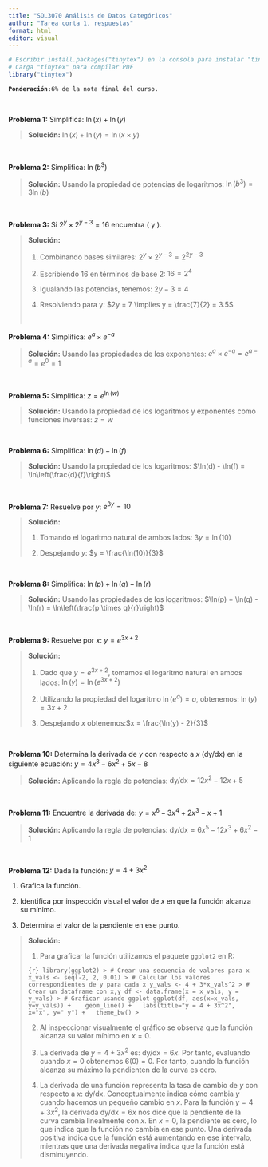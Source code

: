 ```yaml
---
title: "SOL3070 Análisis de Datos Categóricos"  
author: "Tarea corta 1, respuestas"  
format: html
editor: visual  
---
```


```r
# Escribir install.packages("tinytex") en la consola para instalar "tinytex"
# Carga "tinytex" para compilar PDF
library("tinytex")
```

**`Ponderación:`**`6% de la nota final del curso.`

<br>

**Problema 1:** Simplifica: $\ln(x) + \ln(y)$

> **Solución:** $\ln(x) + \ln(y) = \ln(x \times y)$

<br>

**Problema 2:** Simplifica: $\ln(b^3)$

> **Solución:** Usando la propiedad de potencias de logaritmos: $\ln(b^3) = 3\ln(b)$

<br>

**Problema 3:** Si $2^y \times 2^{y-3} = 16$ encuentra ( y ).

> **Solución:**
>
> 1.  Combinando bases similares: $2^y \times 2^{y-3} = 2^{2y-3}$
>
> 2.  Escribiendo 16 en términos de base 2: $16 = 2^4$
>
> 3.  Igualando las potencias, tenemos: $2y - 3 = 4$
>
> 4.  Resolviendo para y: $2y = 7 \implies y = \frac{7}{2} = 3.5$
>
> <br>

**Problema 4:** Simplifica: $e^{a}\times e^{-a}$

> **Solución:** Usando las propiedades de los exponentes: $e^{a}\times e^{-a} = e^{a-a} = e^0 = 1$

<br>

**Problema 5:** Simplifica: $z = e^{\ln(w)}$

> **Solución:** Usando la propiedad de los logaritmos y exponentes como funciones inversas: $z = w$

<br>

**Problema 6:** Simplifica: $\ln(d) - \ln(f)$

> **Solución:** Usando la propiedad de los logaritmos: $\ln(d) - \ln(f) = \ln\left(\frac{d}{f}\right)$

<br>

**Problema 7:** Resuelve por $y$: $e^{3y} = 10$

> **Solución:**
>
> 1.  Tomando el logaritmo natural de ambos lados: $3y = \ln(10)$
>
> 2.  Despejando $y$: $y = \frac{\ln(10)}{3}$

<br>

**Problema 8:** Simplifica: $\ln(p) + \ln(q) - \ln(r)$

> **Solución:** Usando las propiedades de los logaritmos: $\ln(p) + \ln(q) - \ln(r) = \ln\left(\frac{p \times q}{r}\right)$

<br>

**Problema 9:** Resuelve por $x$: $y = e^{3x+2}$

> **Solución:**
>
> 1.  Dado que $y = e^{3x+2}$, tomamos el logaritmo natural en ambos lados: $\ln(y) = \ln(e^{3x+2})$
>
> 2.  Utilizando la propiedad del logaritmo $\ln(e^a) = a$, obtenemos: $\ln(y) = 3x + 2$
>
> 3.  Despejando $x$ obtenemos:$x = \frac{\ln(y) - 2}{3}$

<br>

**Problema 10:** Determina la derivada de $y$ con respecto a $x$ (dy/dx) en la siguiente ecuación: $y = 4x^3 - 6x^2 + 5x - 8$

> **Solución:** Aplicando la regla de potencias: $\text{dy/dx} = 12x^2 - 12x + 5$

<br>

**Problema 11:** Encuentre la derivada de: $y = x^6 - 3x^4 + 2x^3 - x + 1$

> **Solución:** Aplicando la regla de potencias: $\text{dy/dx} = 6x^5 - 12x^3 + 6x^2 - 1$

<br>

**Problema 12:** Dada la función: $y = 4 + 3x^2$

1.  Grafica la función.

2.  Identifica por inspección visual el valor de $x$ en que la función alcanza su mínimo.

3.  Determina el valor de la pendiente en ese punto.

> **Solución:**
>
> 1.  Para graficar la función utilizamos el paquete `ggplot2` en R:
>
> ```{r}
> library(ggplot2)
> >
> # Crear una secuencia de valores para x
> x_vals <- seq(-2, 2, 0.01)
> >
> # Calcular los valores correspondientes de y para cada x
> y_vals <- 4 + 3*x_vals^2
> >
> # Crear un dataframe con x,y
> df <- data.frame(x = x_vals, y = y_vals)
> >
> # Graficar usando ggplot
> ggplot(df, aes(x=x_vals, y=y_vals)) + 
>   geom_line() +
>   labs(title="y = 4 + 3x^2", x="x", y=" y") +
>   theme_bw()
> >
> ```
>
> 2.  Al inspeccionar visualmente el gráfico se observa que la función alcanza su valor mínimo en $x = 0$.
>
> 3.  La derivada de $y = 4 + 3x^2$ es: $\text{dy/dx} = 6x$. Por tanto, evaluando cuando $x = 0$ obtenemos $6(0) = 0$. Por tanto, cuando la función alcanza su máximo la pendienten de la curva es cero.
>
> 4.  La derivada de una función representa la tasa de cambio de $y$ con respecto a $x$: $\text{dy/dx}$. Conceptualmente indica cómo cambia $y$ cuando hacemos un pequeño cambio en $x$. Para la función $y = 4 + 3x^2$, la derivada $\text{dy/dx} = 6x$ nos dice que la pendiente de la curva cambia linealmente con $x$. En $x = 0$, la pendiente es cero, lo que indica que la función no cambia en ese punto. Una derivada positiva indica que la función está aumentando en ese intervalo, mientras que una derivada negativa indica que la función está disminuyendo.
